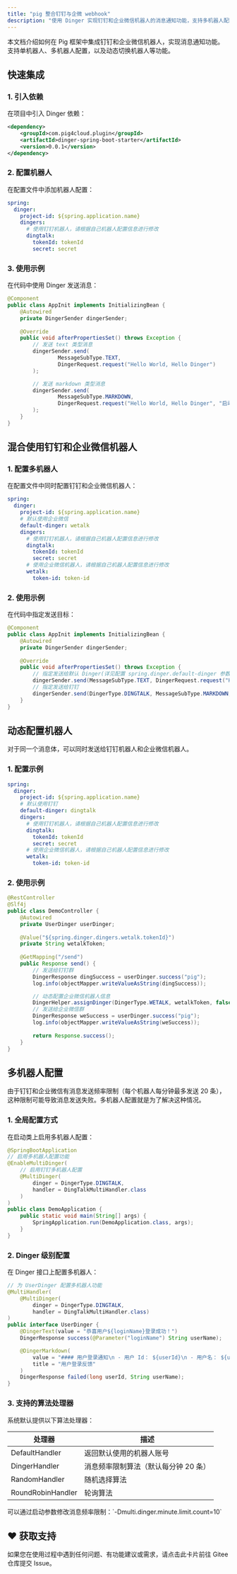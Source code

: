 ```yaml
---
title: "pig 整合钉钉与企微 webhook"
description: "使用 Dinger 实现钉钉和企业微信机器人的消息通知功能，支持多机器人配置和动态切换"
---
```


<Note>
本文档介绍如何在 Pig 框架中集成钉钉和企业微信机器人，实现消息通知功能。支持单机器人、多机器人配置，以及动态切换机器人等功能。
</Note>

## 快速集成

### 1. 引入依赖
在项目中引入 Dinger 依赖：

```xml
<dependency>
    <groupId>com.pig4cloud.plugin</groupId>
    <artifactId>dinger-spring-boot-starter</artifactId>
    <version>0.0.1</version>
</dependency>
```

### 2. 配置机器人
在配置文件中添加机器人配置：

```yaml
spring:
  dinger:
    project-id: ${spring.application.name}
    dingers:
      # 使用钉钉机器人，请根据自己机器人配置信息进行修改
      dingtalk:
        tokenId: tokenId 
        secret: secret
```

### 3. 使用示例
在代码中使用 Dinger 发送消息：

```java
@Component
public class AppInit implements InitializingBean {
    @Autowired
    private DingerSender dingerSender;
    
    @Override
    public void afterPropertiesSet() throws Exception {
        // 发送 text 类型消息
        dingerSender.send(
                MessageSubType.TEXT,
                DingerRequest.request("Hello World, Hello Dinger")
        );

        // 发送 markdown 类型消息
        dingerSender.send(
                MessageSubType.MARKDOWN,
                DingerRequest.request("Hello World, Hello Dinger", "启动通知")
        );
    }
}
```

## 混合使用钉钉和企业微信机器人

### 1. 配置多机器人
在配置文件中同时配置钉钉和企业微信机器人：

```yaml
spring:
  dinger:
    project-id: ${spring.application.name}
    # 默认使用企业微信
    default-dinger: wetalk
    dingers:
      # 使用钉钉机器人，请根据自己机器人配置信息进行修改
      dingtalk:
        tokenId: tokenId
        secret: secret
      # 使用企业微信机器人，请根据自己机器人配置信息进行修改
      wetalk:
        token-id: token-id
```

### 2. 使用示例
在代码中指定发送目标：

```java
@Component
public class AppInit implements InitializingBean {
    @Autowired
    private DingerSender dingerSender;
    
    @Override
    public void afterPropertiesSet() throws Exception {
        // 指定发送给默认 Dinger(详见配置 spring.dinger.default-dinger 参数值)
        dingerSender.send(MessageSubType.TEXT, DingerRequest.request("Hello World, Hello Dinger"));
        // 指定发送给钉钉
        dingerSender.send(DingerType.DINGTALK, MessageSubType.MARKDOWN, DingerRequest.request("Hello World, Hello Dinger", "启动通知"));
    }
}
```

## 动态配置机器人

<Note>
对于同一个消息体，可以同时发送给钉钉机器人和企业微信机器人。
</Note>

### 1. 配置示例
```yaml
spring:
  dinger:
    project-id: ${spring.application.name}
    # 默认使用钉钉
    default-dinger: dingtalk
    dingers:
      # 使用钉钉机器人，请根据自己机器人配置信息进行修改
      dingtalk:
        tokenId: tokenId
        secret: secret
      # 使用企业微信机器人，请根据自己机器人配置信息进行修改
      wetalk:
        token-id: token-id
```

### 2. 使用示例
```java
@RestController
@Slf4j
public class DemoController {
    @Autowired
    private UserDinger userDinger;
    
    @Value("${spring.dinger.dingers.wetalk.tokenId}")
    private String wetalkToken;
    
    @GetMapping("/send")
    public Response send() {
        // 发送给钉钉群
        DingerResponse dingSuccess = userDinger.success("pig");
        log.info(objectMapper.writeValueAsString(dingSuccess));

        // 动态配置企业微信机器人信息
        DingerHelper.assignDinger(DingerType.WETALK, wetalkToken, false);
        // 发送给企业微信群
        DingerResponse weSuccess = userDinger.success("pig");
        log.info(objectMapper.writeValueAsString(weSuccess));
        
        return Response.success();
    }
}
```

## 多机器人配置

<Warning>
由于钉钉和企业微信有消息发送频率限制（每个机器人每分钟最多发送 20 条），这种限制可能导致消息发送失败。多机器人配置就是为了解决这种情况。
</Warning>

### 1. 全局配置方式
在启动类上启用多机器人配置：

```java
@SpringBootApplication
// 启用多机器人配置功能
@EnableMultiDinger(
    // 启用钉钉多机器人配置
    @MultiDinger(
        dinger = DingerType.DINGTALK, 
        handler = DingTalkMultiHandler.class
    )
)
public class DemoApplication {
    public static void main(String[] args) {
        SpringApplication.run(DemoApplication.class, args);
    }
}
```

### 2. Dinger 级别配置
在 Dinger 接口上配置多机器人：

```java
// 为 UserDinger 配置多机器人功能
@MultiHandler(
    @MultiDinger(
        dinger = DingerType.DINGTALK, 
        handler = DingTalkMultiHandler.class)
)
public interface UserDinger {
    @DingerText(value = "恭喜用户${loginName}登录成功！")
    DingerResponse success(@Parameter("loginName") String userName);

    @DingerMarkdown(
        value = "#### 用户登录通知\n - 用户 Id： ${userId}\n - 用户名： ${userName}",
        title = "用户登录反馈"
    )
    DingerResponse failed(long userId, String userName);
}
```

### 3. 支持的算法处理器
系统默认提供以下算法处理器：

| 处理器 | 描述 |
| --- | --- |
| DefaultHandler | 返回默认使用的机器人账号 |
| DingerHandler | 消息频率限制算法（默认每分钟 20 条） |
| RandomHandler | 随机选择算法 |
| RoundRobinHandler | 轮询算法 |

<Note>
可以通过启动参数修改消息频率限制：`-Dmulti.dinger.minute.limit.count=10`
</Note>

## ♥️ 获取支持
<Card title="遇到问题？" horizontal icon="link" href="https://gitee.com/log4j/pig/issues">
  如果您在使用过程中遇到任何问题、有功能建议或需求，请点击此卡片前往 Gitee 仓库提交 Issue。
</Card>

